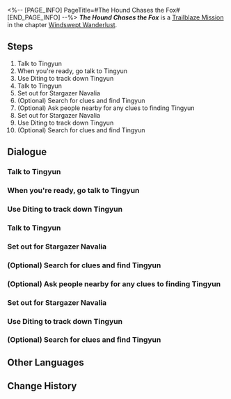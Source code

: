 <%-- [PAGE_INFO]
PageTitle=#The Hound Chases the Fox#
[END_PAGE_INFO] --%>
{{Stub|Dialogue.}}
{{Mission Infobox
|id            = 1020501
|title         = 
|image         = Mission The Hound Chases the Fox.png{{subst:void|<!--$UPLOAD:<<SpriteOutput/Chronicle/1020501.png>-<Mission The Hound Chases the Fox.png>-<Fate's Atlas Images>>-->}}
|type          = Trailblaze
|event_name    = 
|chapter       = Windswept Wanderlust
|requirements  = [[Trailblaze Mission]] ''[[Devising Stratagems]]'' completed
|summary       = All is ready for you to set out for Stargazer Navalia &mdash; a core hub for shipbuilding on the Xianzhou Luofu. There, the secret behind the Stellaron Hunter's invitation for you to come aboard the Xianzhou will be revealed.
|characters    = Trailblazer
|startLocation = [[The Xianzhou Luofu]] - [[Central Starskiff Haven]]
|world         = The Xianzhou Luofu
|area          = Central Starskiff Haven
|prev          = Devising Stratagems
|next          = Stars Spun, Prescience Sprung
|rewards       = Trailblaze EXP*400; Stellar Jade*80; Refined Aether*2; Credit*20,000
}}
'''''The Hound Chases the Fox''''' is a [[Trailblaze Mission]] in the chapter [[Windswept Wanderlust]].

==Steps==
# Talk to Tingyun
# When you're ready, go talk to Tingyun
# Use Diting to track down Tingyun
# Talk to Tingyun
# Set out for Stargazer Navalia
# (Optional) Search for clues and find Tingyun
# (Optional) Ask people nearby for any clues to finding Tingyun
# Set out for Stargazer Navalia
# Use Diting to track down Tingyun
# (Optional) Search for clues and find Tingyun

<!--
==Gameplay Notes==

--><!--
==Trial Character==

-->
==Dialogue==
{{Stub Dialogue}}

===Talk to Tingyun===
{{Mission Description|type=trailblaze|location=Central Starskiff Haven|After analyzing the intercepted message, the Sky-Faring Commission has found some clues about Kafka's whereabouts.<br />As for you all, you will begin the hunt for Kafka, the Stellaron Hunter with unpredictable movements.}}
{{Dialogue Start}}
:{{tx}}
{{Dialogue End}}

===When you're ready, go talk to Tingyun===
{{Dialogue Start}}
:{{tx}}
{{Dialogue End}}

===Use Diting to track down Tingyun===
{{Mission Description|type=trailblaze|location=Central Starskiff Haven|update|To make searching operations exponentially easier, Tingyun has introduced a handy tool invented by the Artisanship Commission &mdash; Diting, an ingenium dog used for tracking. Getting proficient at using this tool takes some a little bit of practice.}}
{{Dialogue Start}}
:{{tx}}
{{Dialogue End}}

===Talk to Tingyun===
{{Mission Description|type=trailblaze|location=Central Starskiff Haven|update|To make searching operations exponentially easier, Tingyun has introduced a handy tool invented by the Artisanship Commission &mdash; Diting, an ingenium dog used for tracking.<br />With Diting, you have successfully tracked down Tingyun.}}
{{Dialogue Start}}
:{{tx}}
{{Dialogue End}}

===Set out for Stargazer Navalia===
{{Mission Description|type=trailblaze|location=Central Starskiff Haven|update|All is ready for you to set out for Stargazer Navalia &mdash; a core hub for shipbuilding on the Xianzhou Luofu. There, the secret behind the Stellaron Hunter's invitation for you to come aboard the Xianzhou will be revealed.}}
{{Dialogue Start}}
:{{tx}}
{{Dialogue End}}

===(Optional) Search for clues and find Tingyun===
{{Dialogue Start}}
:{{tx}}
{{Dialogue End}}

===(Optional) Ask people nearby for any clues to finding Tingyun===
{{Dialogue Start}}
:{{tx}}
{{Dialogue End}}

===Set out for Stargazer Navalia===
{{Dialogue Start}}
:{{tx}}
{{Dialogue End}}

===Use Diting to track down Tingyun===
{{Mission Description|type=trailblaze|location=Central Starskiff Haven|update|To make searching operations exponentially easier, Tingyun has introduced a handy tool invented by the Artisanship Commission &mdash; Diting, an ingenium dog used for tracking. Getting proficient at using this tool takes some a little bit of practice.}}
{{Dialogue Start}}
:{{tx}}
{{Dialogue End}}

===(Optional) Search for clues and find Tingyun===
{{Dialogue Start}}
:{{tx}}
{{Dialogue End}}

==Other Languages==
{{Other Languages
|en   = The Hound Chases the Fox
|zhs  = 犬迹追从，谛听狐踪
|zht  = 犬跡追從，諦聽狐蹤
|ja   = 犬の跡を追い、狐の跡に耳を傾ける
|ko   = 여우를 추격하는 경청
|es   = El sabueso persigue al zorro
|fr   = Le chien poursuit le renard
|ru   = Гончая гонится за лисой
|th   = ตามรอยเจ้าหมา แกะรอยเจ้าจิ้งจอก
|vi   = Chó Săn Đuổi Theo Cáo
|de   = Der Hund jagt den Fuchs
|id   = Anjing yang Mengejar Rubah
|pt   = O Cão Caça a Raposa
}}

==Change History==
{{Change History|1.0}}
